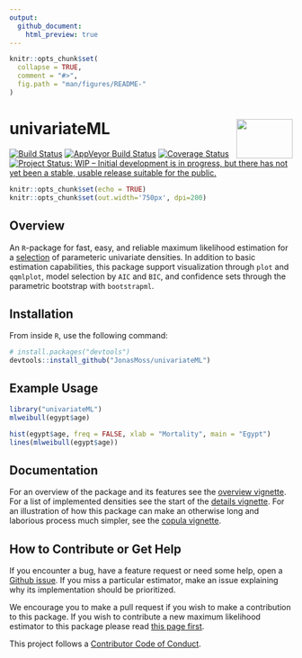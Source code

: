 ```yaml
---
output:
  github_document:
    html_preview: true
---
```


<!-- README.md is generated from README.Rmd. Please edit that file -->

```r
knitr::opts_chunk$set(
  collapse = TRUE,
  comment = "#>",
  fig.path = "man/figures/README-"
)
```

# univariateML <img src="man/figures/logo.png" align="right" width="100" height="70" />
[![Build Status](https://travis-ci.org/JonasMoss/univariateML.svg?branch=master)](https://travis-ci.org/JonasMoss/univariateML)
[![AppVeyor Build Status](https://ci.appveyor.com/api/projects/status/github/JonasMoss/univariateML?branch=master&svg=true)](https://ci.appveyor.com/project/JonasMoss/univariateML)
[![Coverage Status](https://codecov.io/gh/JonasMoss/univariateML/branch/master/graph/badge.svg)](https://codecov.io/gh/JonasMoss/univariateML?branch=master)
[![Project Status: WIP – Initial development is in progress, but there has not yet been a stable, usable release suitable for the public.](https://www.repostatus.org/badges/latest/wip.svg)](https://www.repostatus.org/#wip)

<!-- [![Project Status: Active – The project has reached a stable, usable state and is being actively developed.](https://www.repostatus.org/badges/latest/active.svg)](https://www.repostatus.org/#active)` -->

```r
knitr::opts_chunk$set(echo = TRUE)
knitr::opts_chunk$set(out.width='750px', dpi=200)
```

## Overview
An `R`-package for fast, easy, and reliable maximum likelihood estimation for a 
[selection](/vignettes/distributions.html) of parameteric univariate densities. In addition to basic estimation capabilities,
this package support visualization through `plot` and `qqmlplot`, model selection
by `AIC` and `BIC`, and confidence sets through the parametric bootstrap with
`bootstrapml`.

## Installation
From inside `R`, use the following command:
```r
# install.packages("devtools")
devtools::install_github("JonasMoss/univariateML")
```

## Example Usage

```R
library("univariateML")
mlweibull(egypt$age)
```

```R
hist(egypt$age, freq = FALSE, xlab = "Mortality", main = "Egypt")
lines(mlweibull(egypt$age))
```

## Documentation
For an overview of the package and its features see the 
[overview vignette](/vignettes/overview.html). For a list of implemented 
densities see the start of the [details vignette](/vignettes/distributions.html). 
For an illustration of how this package can make an otherwise long and laborious process
much simpler, see the [copula vignette](/vignettes/copula.html).

## How to Contribute or Get Help
If you encounter a bug, have a feature request or need some help, open a [Github issue](https://github.com/JonasMoss/univariateML/issues). 
If you miss a particular estimator, make an issue explaining why its implementation should be prioritized. 

We encourage you to make a pull request if you wish to make a contribution to this package. 
If you wish to contribute a new maximum likelihood estimator to this package please read [this page first](https://github.com/JonasMoss/univariateML/wiki/Adding-New-Densities). 

This project follows a [Contributor Code of Conduct](https://www.contributor-covenant.org/version/1/4/code-of-conduct.md).